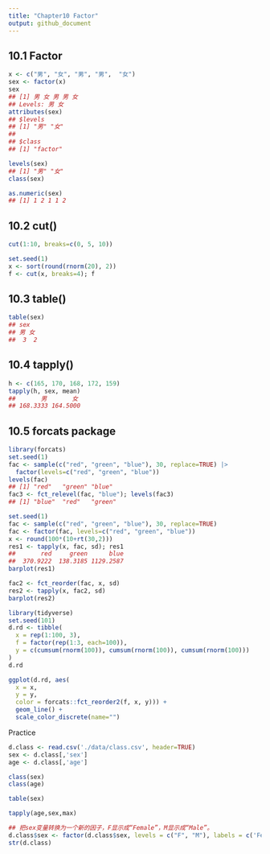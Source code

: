 ```yaml
---
title: "Chapter10 Factor"
output: github_document
---
```


## 10.1 Factor

```r
x <- c("男", "女", "男", "男",  "女")
sex <- factor(x)
sex
## [1] 男 女 男 男 女
## Levels: 男 女
attributes(sex)
## $levels
## [1] "男" "女"
## 
## $class
## [1] "factor"
```

```r
levels(sex)
## [1] "男" "女"
class(sex)
```

```r
as.numeric(sex)
## [1] 1 2 1 1 2
```

## 10.2 cut()

```r
cut(1:10, breaks=c(0, 5, 10))
```

```r
set.seed(1)
x <- sort(round(rnorm(20), 2))
f <- cut(x, breaks=4); f
```

## 10.3 table()

```r
table(sex)
## sex
## 男 女 
##  3  2
```

## 10.4 tapply()

```r
h <- c(165, 170, 168, 172, 159)
tapply(h, sex, mean)
##       男       女 
## 168.3333 164.5000
```

## 10.5 forcats package

```r
library(forcats)
set.seed(1)
fac <- sample(c("red", "green", "blue"), 30, replace=TRUE) |>
  factor(levels=c("red", "green", "blue"))
levels(fac)
## [1] "red"   "green" "blue"
fac3 <- fct_relevel(fac, "blue"); levels(fac3)
## [1] "blue"  "red"   "green"
```

```r
set.seed(1)
fac <- sample(c("red", "green", "blue"), 30, replace=TRUE)
fac <- factor(fac, levels=c("red", "green", "blue"))
x <- round(100*(10+rt(30,2)))
res1 <- tapply(x, fac, sd); res1
##       red     green      blue 
##  370.9222  138.3185 1129.2587
barplot(res1)
```

```r
fac2 <- fct_reorder(fac, x, sd)
res2 <- tapply(x, fac2, sd)
barplot(res2)
```

```r
library(tidyverse)
set.seed(101)
d.rd <- tibble(
  x = rep(1:100, 3),
  f = factor(rep(1:3, each=100)),
  y = c(cumsum(rnorm(100)), cumsum(rnorm(100)), cumsum(rnorm(100)))
)
d.rd
```

```r
ggplot(d.rd, aes(
  x = x, 
  y = y, 
  color = forcats::fct_reorder2(f, x, y))) +
  geom_line() +
  scale_color_discrete(name="")
```

Practice

```r
d.class <- read.csv('./data/class.csv', header=TRUE)
sex <- d.class[,'sex']
age <- d.class[,'age']
```

```r
class(sex)
class(age)
```

```r
table(sex)
```

```r
tapply(age,sex,max)
```

```r
## 把sex变量转换为一个新的因子，F显示成“Female”，M显示成“Male”。
d.class$sex <- factor(d.class$sex, levels = c("F", "M"), labels = c('Female', 'Male'))
str(d.class)
```
